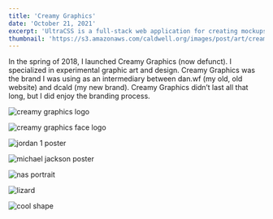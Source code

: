 ```yaml
---
title: 'Creamy Graphics'
date: 'October 21, 2021'
excerpt: 'UltraCSS is a full-stack web application for creating mockups and graphics with CSS.'
thumbnail: 'https://s3.amazonaws.com/caldwell.org/images/post/art/creamy-graphics/thumbnail.jpg'
---
```


<PrintPageContainer>
<Md>
In the spring of 2018, I launched Creamy Graphics (now defunct). I specialized in experimental graphic art and design. Creamy Graphics was the brand I was using as an intermediary between dan.wf (my old, old website) and dcald (my new brand). Creamy Graphics didn’t last all that long, but I did enjoy the branding process.

<Image
    src="https://s3.amazonaws.com/caldwell.org/images/post/art/creamy-graphics/creamy-graphics-logo.jpg"
    alt="creamy graphics logo"
    fullWidth={false}
/>
</Md>

<Image
    src="https://s3.amazonaws.com/caldwell.org/images/post/art/creamy-graphics/creamy-graphics-face-logo.jpg"
    alt="creamy graphics face logo"
    caption="The original face logo"
/>

<Image
    src="https://s3.amazonaws.com/caldwell.org/images/post/art/creamy-graphics/jordan-1-poster.png"
    alt="jordan 1 poster"
    caption="Poster design for Jordan 1 Breds"
/>

<Image
    src="https://s3.amazonaws.com/caldwell.org/images/post/art/creamy-graphics/michael-jackson-poster.jpg"
    alt="michael jackson poster"
    caption="Michael Jackson Poster"
/>

<Image
    src="https://s3.amazonaws.com/caldwell.org/images/post/art/creamy-graphics/nas-portrait.png"
    alt="nas portrait"
    caption="Nas portrait"
/>

<Image
    src="https://s3.amazonaws.com/caldwell.org/images/post/art/creamy-graphics/lizard.png"
    alt="lizard"
    caption="Lizard"
/>

<Image
    src="https://s3.amazonaws.com/caldwell.org/images/post/art/creamy-graphics/cool-shape.png"
    alt="cool shape"
    caption="Cool shape"
/>
</PrintPageContainer>